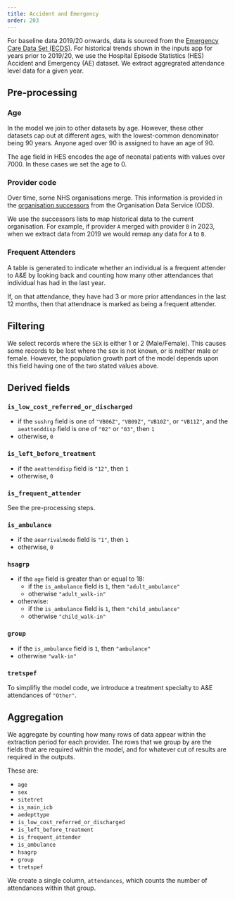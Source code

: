 ```yaml
---
title: Accident and Emergency
order: 203
---
```


For baseline data 2019/20 onwards, data is sourced from the [Emergency Care Data Set (ECDS)](https://digital.nhs.uk/data-and-information/data-collections-and-data-sets/data-sets/emergency-care-data-set-ecds). For historical trends shown in the inputs app for years prior to 2019/20, we use the Hospital Episode Statistics (HES) Accident and Emergency (AE) dataset. We extract aggregrated attendance level data for a given year.

## Pre-processing

### Age

In the model we join to other datasets by age. However, these other datasets cap out at different ages, with the
lowest-common denominator being 90 years.
Anyone aged over 90 is assigned to have an age of 90.

The age field in HES encodes the age of neonatal patients with values over 7000.
In these cases we set the age to 0.

### Provider code

Over time, some NHS organisations merge.
This information is provided in the [organisation successors][ods_succ] from the Organisation Data Service (ODS).

[ods_succ]: https://digital.nhs.uk/services/organisation-data-service/export-data-files/csv-downloads/miscellaneous

We use the successors lists to map historical data to the current organisation.
For example, if provider `A` merged with provider `B` in 2023, when we extract data from 2019 we would remap any data
for `A` to `B`.

### Frequent Attenders

A table is generated to indicate whether an individual is a frequent attender to A&E by looking back and counting how many other attendances that individual has had in the last year.

If, on that attendance, they have had 3 or more prior attendances in the last 12 months, then that attendnace is marked as being a frequent attender.

## Filtering

We select records where the `SEX` is either 1 or 2 (Male/Female). This causes some records to be lost where the sex is
not known, or is neither male or female. However, the population growth part of the model depends upon this field having
one of the two stated values above.

## Derived fields

### `is_low_cost_referred_or_discharged`

- if the `sushrg` field is one of `"VB06Z"`, `"VB09Z"`, `"VB10Z"`, or `"VB11Z"`, and the `aeattenddisp` field is one of `"02"` or `"03"`, then `1`
- otherwise, `0`

### `is_left_before_treatment`
    
- if the `aeattenddisp` field is `"12"`, then `1`
- otherwise, `0`

### `is_frequent_attender`

See the pre-processing steps.

### `is_ambulance`

- if the `aearrivalmode` field is `"1"`, then `1`
- otherwise, `0`

### `hsagrp`

- if the `age` field is greater than or equal to 18:
  - if the `is_ambulance` field is `1`, then `"adult_ambulance"`
  - otherwise `"adult_walk-in"`
- otherwise:
  - if the `is_ambulance` field is `1`, then `"child_ambulance"`
  - otherwise `"child_walk-in"`
  
### `group`

- if the `is_ambulance` field is `1`, then `"ambulance"`
- otherwise `"walk-in"`

### `tretspef`

To simplifiy the model code, we introduce a treatment specialty to A&E attendances of `"Other"`.

## Aggregation

We aggregate by counting how many rows of data appear within the extraction period for each provider.
The rows that we group by are the fields that are required within the model, and for whatever cut of results are required in the outputs.

These are:

- `age`
- `sex`
- `sitetret`
- `is_main_icb`
- `aedepttype`
- `is_low_cost_referred_or_discharged`
- `is_left_before_treatment`
- `is_frequent_attender`
- `is_ambulance`
- `hsagrp`
- `group`
- `tretspef`

We create a single column, `attendances`, which counts the number of attendances within that group.
